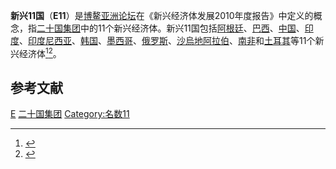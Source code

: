 '''新兴11国'''（'''E11'''）是[[博鳌亚洲论坛|博鳌亚洲论坛]]在《新兴经济体发展2010年度报告》中定义的概念，指[[二十国集团|二十国集团]]中的11个新兴经济体。新兴11国包括[[阿根廷|阿根廷]]、[[巴西|巴西]]、[[中国|中国]]、[[印度|印度]]、[[印度尼西亚|印度尼西亚]]、[[韩国|韩国]]、[[墨西哥|墨西哥]]、[[俄罗斯|俄罗斯]]、[[沙烏地阿拉伯|沙烏地阿拉伯]]、[[南非|南非]]和[[土耳其|土耳其]]等11个新兴经济体<ref>{{cite news|author=李红光|title=E11:首次定义的新兴市场国家概念|url=http://paper.ce.cn/jjrb/html/2012-04/03/content_201240.htm|accessdate=2013-07-25|newspaper=[[经济日报|经济日报]]|date=2012年4月3日|archive-date=2018-10-04|archive-url=https://web.archive.org/web/20181004201507/http://paper.ce.cn/jjrb/html/2012-04/03/content_201240.htm|dead-url=no}}</ref><ref>{{cite news|title=《博鳌亚洲论坛新兴经济体发展2013年度报告》发布|url=http://www.boaoforum.org/newscenterothers/6676.jhtml|accessdate=2013-07-25|newspaper=博鳌亚洲论坛|date=2013-03-26|archive-date=2019-08-25|archive-url=https://web.archive.org/web/20190825082037/http://www.boaoforum.org/newscenterothers/6676.jhtml|dead-url=no}}</ref>。

== 参考文献 ==
<references/>

[[Category:国际经济组织|E]]
[[Category:二十国集团|]]
[[Category:名数11|Category:名数11]]